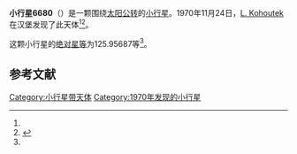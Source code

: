 {{Infobox planet
| bgcolour = #FFFFC0
| name = 6680
| symbol = 
| image = 
| caption = 
| discovery = yes
| discovery_ref = 
| discoverer = [[L._Kohoutek|L. Kohoutek]]
| discovery_site = [[汉堡|汉堡]] 
| discovered = 1970年11月24日
| designations = yes
| mp_name = 
| named_after = 
| alt_names = 1970 WD/ 1989 AD1
| mp_category = [[主带小行星|主带小行星]]
| orbit_ref = <ref name="a">[http://ssd.jpl.nasa.gov/sbdb.cgi?sstr=6680 6680] {{Wayback|url=http://ssd.jpl.nasa.gov/sbdb.cgi?sstr=6680 |date=20110610050409 }}，小行星數據庫瀏覽器（JPL Small-Body Database Browser）－[[美国国家航空航天局|美国国家航空航天局]]喷气推进实验室</ref>
| epoch = 2456400.5 (2013年4月18日更新)
| aphelion = {{convert|2.6049214|AU|km|3|abbr=on|lk=out}}
| perihelion = {{convert|2.0385068|AU|km|3|abbr=on}}
| semimajor = {{convert|2.3217141|AU|km|3|abbr=on}}
| eccentricity = 0.121982
| period = 1292.145849 [[日|日]]<br />3.54[[儒略年|儒略年]]
| avg_speed = 
| inclination = 7.31121
| asc_node = 257.05166
| mean_anomaly = 
| arg_peri = 125.95687
| satellites = 
| physical_characteristics = yes
| dimensions = 
| mass = 
| density = 
| surface_grav = 
| escape_velocity = 
| sidereal_day = 
| axial_tilt = 
| pole_ecliptic_lat = 
| pole_ecliptic_lon = 
| albedo = 
| temperatures= 
| temp_name1 = 
| mean_temp_1 = 
| max_temp_1 = 
| temp_name2 = 
| max_temp_2 = 
| spectral_type = 
| abs_magnitude = 125.95687
}}

'''小行星6680'''（{{lang-en|6680}}）是一颗围绕[[太阳|太阳]][[公转|公转]]的[[小行星|小行星]]。1970年11月24日，[[L._Kohoutek|L. Kohoutek]]在汉堡发现了此天体<ref name="a" /><ref>{{cite news|title=小行星列表|url=http://cfa-www.harvard.edu/iau/lists/NumberedMPs.txt|accessdate=2013-07-08|newspaper=哈佛大学|archive-date=2008-05-17|archive-url=https://web.archive.org/web/20080517010638/http://cfa-www.harvard.edu/iau/lists/NumberedMPs.txt|dead-url=no}}</ref>。

这颗小行星的[[绝对星等|绝对星等]]为125.95687等<ref name="a" />。

==参考文献==
{{reflist}}
{{Minor Planet Number|[[小行星6679|小行星6679]]|[[小行星6681|小行星6681]]}}

{{小天体}}

[[Category:小行星带天体|Category:小行星带天体]]
[[Category:1970年发现的小行星|Category:1970年发现的小行星]]

{{asteroid-stub}}